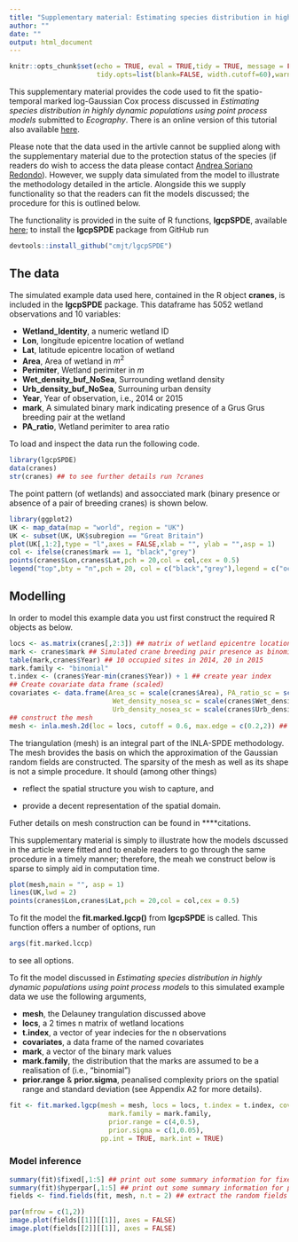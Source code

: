 ```yaml
---
title: "Supplementary material: Estimating species distribution in highly dynamic populations using point process models"
author: ""
date: ""
output: html_document
---
```


```r
knitr::opts_chunk$set(echo = TRUE, eval = TRUE,tidy = TRUE, message = FALSE,
                      tidy.opts=list(blank=FALSE, width.cutoff=60),warning = FALSE)

```

This supplementary material provides the code used to fit the spatio-temporal marked log-Gaussian Cox process discussed in *Estimating species distribution in highly dynamic populations using point process models* submitted to *Ecography*. There is an online version of this tutorial also available [here](https://github.com/cmjt/examples/blob/master/species_distribution.md).

Please note that the data used in the artivle cannot be supplied along with the supplementary material due to the protection status of the species (if readers do wish to access the data please contact [Andrea Soriano Redondo](A.Soriano-Redondo@exeter.ac.uk)). However, we supply data simulated from the model to illustrate the methodology detailed in the article. Alongside this we supply functionality so that the readers can fit the models discussed; the procedure for this is outlined below.

The functionality is provided in the suite of R functions, **lgcpSPDE**, available [here](https://github.com/cmjt/lgcpSPDE); to install the **lgcpSPDE** package from GitHub run 
```r
devtools::install_github("cmjt/lgcpSPDE") 
```

## The data

The simulated example data used here, contained in the R object **cranes**, is included in the **lgcpSPDE** package. This dataframe has 5052 wetland observations and 10 variables:

- **Wetland_Identity**, a numeric wetland ID
- **Lon**, longitude epicentre location of wetland
- **Lat**, latitude epicentre location of wetland
- **Area**, Area of wetland in $m^2$
- **Perimiter**, Wetland perimiter in $m$
- **Wet_density_buf_NoSea**, Surrounding wetland density
- **Urb_density_buf_NoSea**, Surrouning urban density
- **Year**, Year of observation, i.e., 2014 or 2015
- **mark**, A simulated binary mark indicating presence of a Grus Grus breeding pair at the wetland
- **PA_ratio**, Wetland perimiter to area ratio

To load and inspect the data run the following code.

```r
library(lgcpSPDE)
data(cranes)
str(cranes) ## to see further details run ?cranes
```

The point pattern (of wetlands) and assocciated mark (binary presence or absence of a pair of breeding cranes) is shown below.

```r
library(ggplot2)
UK <- map_data(map = "world", region = "UK")
UK <- subset(UK, UK$subregion == "Great Britain")
plot(UK[,1:2],type = "l",axes = FALSE,xlab = "", ylab = "",asp = 1)
col <- ifelse(cranes$mark == 1, "black","grey")
points(cranes$Lon,cranes$Lat,pch = 20,col = col,cex = 0.5)
legend("top",bty = "n",pch = 20, col = c("black","grey"),legend = c("occupied","un-occupied"),cex = 0.5)
```

## Modelling

In order to model this example data you ust first construct the required R objects as below.

```r
locs <- as.matrix(cranes[,2:3]) ## matrix of wetland epicentre locations
mark <- cranes$mark ## Simulated crane breeding pair presence as binomial mark (0 absent/ 1 present)
table(mark,cranes$Year) ## 10 occupied sites in 2014, 20 in 2015
mark.family <- "binomial" 
t.index <- (cranes$Year-min(cranes$Year)) + 1 ## create year index
## Create covariate data frame (scaled)
covariates <- data.frame(Area_sc = scale(cranes$Area), PA_ratio_sc = scale(cranes$PA_ratio),
                          Wet_density_nosea_sc = scale(cranes$Wet_density_buf_NoSea),
                          Urb_density_nosea_sc = scale(cranes$Urb_density_buf_NoSea))
## construct the mesh
mesh <- inla.mesh.2d(loc = locs, cutoff = 0.6, max.edge = c(0.2,2)) ## course just for illustration purposes
```


The triangulation (mesh) is an integral part of the INLA-SPDE methodology. The mesh brovides the basis on which the approximation of the Gaussian random fields are constructed. The sparsity of the mesh as well as its shape is not a simple procedure. It should (among other things)

- reflect the spatial structure you wish to capture, and

- provide a decent representation of the spatial domain.

Futher details on mesh construction can be found in ****citations.

This supplementary material is simply to illustrate how the models dscussed in the article were fitted and to enable readers to go through the same procedure in a timely manner; therefore, the meah we construct below is sparse to simply aid in computation time.


```r

plot(mesh,main = "", asp = 1)
lines(UK,lwd = 2)
points(cranes$Lon,cranes$Lat,pch = 20,col = col,cex = 0.5)


```

To fit the model the **fit.marked.lgcp()** from **lgcpSPDE** is called. This function offers a number of options, run 
```r
args(fit.marked.lccp)
```
to see all options.

To fit the model discussed in *Estimating species distribution in highly dynamic populations using point process models* to this simulated example data we use the following arguments,

- **mesh**, the Delauney trangulation discussed above
- **locs**, a 2 times n matrix of wetland locations
- **t.index**, a vector of year indecies for the n observations
- **covariates**, a data frame of the named covariates
- **mark**, a vector of the binary mark values
- **mark.family**, the distribution that the marks are assumed to be a realisation of (i.e., "binomial")
- **prior.range** \& **prior.sigma**, peanalised complexity priors on the spatial range and standard deviation (see Appendix A2 for more details).


```r
fit <- fit.marked.lgcp(mesh = mesh, locs = locs, t.index = t.index, covariates = covariates, mark = mark,
                         mark.family = mark.family,
                         prior.range = c(4,0.5),
                         prior.sigma = c(1,0.05),
                       pp.int = TRUE, mark.int = TRUE)
```

### Model inference

```r
summary(fit)$fixed[,1:5] ## print out some summary information for fixed effects
summary(fit)$hyperpar[,1:5] ## print out some summary information for parameters of the latent fields
fields <- find.fields(fit, mesh, n.t = 2) ## extract the random fields from the model object over the n.t = 2 years (Returns a list of matricies)
```

```r
par(mfrow = c(1,2))
image.plot(fields[[1]][[1]], axes = FALSE)
image.plot(fields[[2]][[1]], axes = FALSE)
```